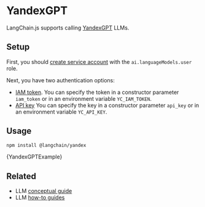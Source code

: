 # YandexGPT

LangChain.js supports calling [YandexGPT](https://cloud.yandex.com/en/services/yandexgpt) LLMs.

## Setup

First, you should [create service account](https://cloud.yandex.com/en/docs/iam/operations/sa/create) with the `ai.languageModels.user` role.

Next, you have two authentication options:

- [IAM token](https://cloud.yandex.com/en/docs/iam/operations/iam-token/create-for-sa).
  You can specify the token in a constructor parameter `iam_token` or in an environment variable `YC_IAM_TOKEN`.
- [API key](https://cloud.yandex.com/en/docs/iam/operations/api-key/create)
  You can specify the key in a constructor parameter `api_key` or in an environment variable `YC_API_KEY`.

## Usage


<IntegrationInstallTooltip></IntegrationInstallTooltip>

```bash npm2yarn
npm install @langchain/yandex
```


<CodeBlock language="typescript">{YandexGPTExample}</CodeBlock>

## Related

- LLM [conceptual guide](/docs/concepts/#llms)
- LLM [how-to guides](/docs/how_to/#llms)
